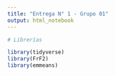```yaml
---
title: "Entrega N° 1 - Grupo 01"
output: html_notebook
---
```




```r
# Librerías

library(tidyverse)
library(FrF2)
library(emmeans)
```


